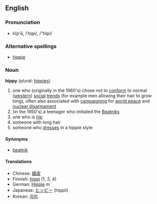 ==English==

===Pronunciation===
*hĭp'ē, /ˈhɪpi/, /"hIpi/

===Alternative spellings===
*[[hippie]]

===Noun===
'''hippy''' (plural: [[hippie]]s)

#one who (originally in the 1960's) chose not to [[conform]] to normal ([[western]]) [[social]] [[trend]]s (for example men allowing their hair to grow long), often also associated with [[campaign]]ing for [[world peace]] and [[nuclear disarmament]]
#(in the 1950's) a teenager who imitated the [[Beatnik]]s
#one who is [[hip]]
#someone with long hair
#someone who [[dress]]es in a hippie style

====Synonyms====
*[[beatnik]]

====Translations====
*Chinese: [[嬉皮]]
*Finnish: [[hippi]] (1, 3, 4)
*German: [[Hippie]] ''m''
*Japanese: [[ヒッピー]] (hippii)
*Korean: [[히피]]